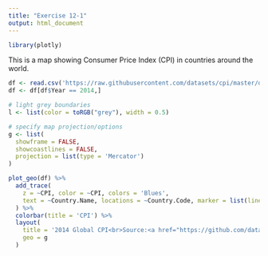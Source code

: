 ```yaml
---
title: "Exercise 12-1"
output: html_document
---
```


```r
library(plotly)
```

This is a map showing Consumer Price Index (CPI) in countries around the world.

```r

df <- read.csv('https://raw.githubusercontent.com/datasets/cpi/master/data/cpi.csv')
df <- df[df$Year == 2014,]

# light grey boundaries
l <- list(color = toRGB("grey"), width = 0.5)

# specify map projection/options
g <- list(
  showframe = FALSE,
  showcoastlines = FALSE,
  projection = list(type = 'Mercator')
)

plot_geo(df) %>%
  add_trace(
    z = ~CPI, color = ~CPI, colors = 'Blues',
    text = ~Country.Name, locations = ~Country.Code, marker = list(line = l)
  ) %>%
  colorbar(title = 'CPI') %>%
  layout(
    title = '2014 Global CPI<br>Source:<a href="https://github.com/datasets/cpi">GitHub CPI Dataset</a>',
    geo = g
  )
```




